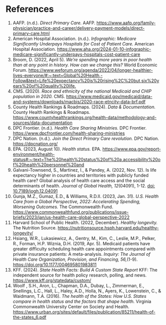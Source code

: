 # References

1. <a id="ref1"></a> AAFP. (n.d.). *Direct Primary Care.* AAFP. [https://www.aafp.org/family-physician/practice-and-career/delivery-payment-models/direct-primary-care.html](https://www.aafp.org/family-physician/practice-and-career/delivery-payment-models/direct-primary-care.html)
2. <a id="ref2"></a> American Hospital Association. (n.d.). *Infographic: Medicare Significantly Underpays Hospitals for Cost of Patient Care.* American Hospital Association. [https://www.aha.org/2024-01-10-infographic-medicare-significantly-underpays-hospitals-cost-patient-care](https://www.aha.org/2024-01-10-infographic-medicare-significantly-underpays-hospitals-cost-patient-care)
3. <a id="ref3"></a> Broom, D. (2022, April 5). *We’re spending more years in poor health than at any point in history. How can we change this?* World Economic Forum. [https://www.weforum.org/agenda/2022/04/longer-healthier-lives-everyone/#:~:text=Global%20Health,-Follow&text=Life%20expectancy%20is%20rising%2C%20but,six%20years%20of%20quality%20life.](https://www.weforum.org/agenda/2022/04/longer-healthier-lives-everyone/#:~:text=Global%20Health,-Follow&text=Life%20expectancy%20is%20rising%2C%20but,six%20years%20of%20quality%20life.)
4. <a id="ref4"></a> CMS. (2020). *Race and ethnicity of the national Medicaid and CHIP population in 2020.* CMS. [https://www.medicaid.gov/medicaid/data-and-systems/downloads/macbis/2020-race-etncity-data-brf.pdf](https://www.medicaid.gov/medicaid/data-and-systems/downloads/macbis/2020-race-etncity-data-brf.pdf)
5. <a id="ref5"></a> County Health Rankings & Roadmaps. (2024). *Data & Documentation.* County Health Rankings & Roadmaps. [https://www.countyhealthrankings.org/health-data/methodology-and-sources/data-documentation](https://www.countyhealthrankings.org/health-data/methodology-and-sources/data-documentation)
6. <a id="ref6"></a> DPC Frontier. (n.d.). *Health Care Sharing Ministries.* DPC Frontier. [https://www.dpcfrontier.com/health-sharing-ministries](https://www.dpcfrontier.com/health-sharing-ministries)
7. <a id="ref7"></a> DPC Nation. (n.d.). *Join the Direct Primary Care revolution.* DPC Nation. [https://dpcnation.org/](https://dpcnation.org/)
8. <a id="ref8"></a> EPA. (2023, August 10). *Health status.* EPA. [https://www.epa.gov/report-environment/health-status#:~:text=The%20health%20status%20of%20a,accessibility%20of%20health%20personnel%20and](https://www.epa.gov/report-environment/health-status#:~:text=The%20health%20status%20of%20a,accessibility%20of%20health%20personnel%20and)
9. <a id="ref9"></a> Galvani-Townsend, S., Martinez, I., & Pandey, A. (2022, Nov. 12). Is life expectancy higher in countries and territories with publicly funded health care? Global analysis of health care access and the social determinants of health. *Journal of Global Health, 12*(04091), 1-12. [doi: 10.7189/jogh.12.04091](https://pubmed.ncbi.nlm.nih.gov/36370409/)
10. <a id="ref10"></a> Gunja, M.Z., Gumaz, E.D., & Williams, R.D.II. (2023, Jan. 31). *U.S. Health Care from a Global Perspective, 2022: Accelerating Spending, Worsening Outcomes.* The Commonwealth Fund. [https://www.commonwealthfund.org/publications/issue-briefs/2023/jan/us-health-care-global-perspective-2022](https://www.commonwealthfund.org/publications/issue-briefs/2023/jan/us-health-care-global-perspective-2022) 
11. <a id="ref11"></a> Harvard School of Public Health. (2022, December). *Healthy longevity.* The Nutrition Source. [https://nutritionsource.hsph.harvard.edu/healthy-longevity/](https://nutritionsource.hsph.harvard.edu/healthy-longevity/) 
12. <a id="ref12"></a> Hsiang, W.R., Lukasiewicz, A., Gentry, M., Kim, C., Leslie, M.P., Pelker, R., Forman, H.P. Wiznia, D.H. (2019, Apr. 5). Medicaid patients have greater difficulty scheduling health care appointments compared with private insurance patients: A meta-analysis. *Inquiry: The Journal of Health Care Organization, Provision, and Financing, 56,*(1-9). [https://doi.org/10.1177/004695801983811](https://journals.sagepub.com/doi/10.1177/0046958019838118)
13. <a id="ref13"></a> KFF. (2024). *State Health Facts: Build A Custom State Report* KFF: The independent source for health policy research, polling, and news. [https://www.kff.org/statedata/custom/](https://www.kff.org/statedata/custom/)
14. <a id="ref14"></a> Woolf , S.H., Aron, L., Chapman, D.A., Dubay, L., Zimmerman, E., Snellings, L.C., Hall, L., Haley, A.D., Holla, N., Ayers, K., Lowenstein, C., & Waidmann, T.A. (2016). *The health of the States: How U.S. States compare in health status and the factors that shape health.* Virginia Commonwealth University Center on Society and Health. [https://www.urban.org/sites/default/files/publication/85211/health-of-the-states_6.pdf](https://www.urban.org/sites/default/files/publication/85211/health-of-the-states_6.pdf)


